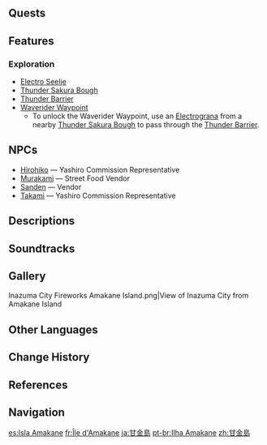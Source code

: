 {{Location Infobox
|image        = Amakane Island.png
|type         = Subarea
|region       = Inazuma
|area         = Narukami Island
}}
{{Location Intro|{{Lang|'''Amakane Island'''|ja=甘金島|ja_rm=Amakane-jima|ja_tl=Sweet Gold Island}}|description=<p>{{If Self|Amakane Island|It|Amakane Island}} is a small festival island located off the western coast of [[Byakko Plain]].</p>}}

==Quests==
{{Quests by Category List|heo=1}}

==Features==
===Exploration===
*[[Seelie|Electro Seelie]]
*[[Thunder Sakura Bough]]
*[[Thunder Barrier]]
*[[Waverider Waypoint]]
**To unlock the Waverider Waypoint, use an [[Electrograna]] from a nearby [[Thunder Sakura Bough]] to pass through the [[Thunder Barrier]].
<!--
===Bosses===
-->
==NPCs==
* [[Hirohiko]] &mdash; Yashiro Commission Representative
* [[Murakami]] &mdash; Street Food Vendor
* [[Sanden]] &mdash; Vendor
* [[Takami]] &mdash; Yashiro Commission Representative

==Descriptions==
{{Description|In the summer, people sit on Amakane Island, where the sakura blossoms bloom, and watch the fireworks in the distance.|Cissie, Version 2.0 Special Program}}

==Soundtracks==
{{Soundtracks by Category Table|type=location}}

==Gallery==
<gallery>
Inazuma City Fireworks Amakane Island.png|View of Inazuma City from Amakane Island
</gallery>

==Other Languages==
{{Other Languages
|en      = Amakane Island
|zhs     = 甘金岛
|zhs_rm  = Gānjīn-dǎo
|zht     = 甘金島
|zht_rm  = Gānjīn-dǎo
|zh_tl   = Sweet Gold Island
|ja      = {{Rubi|甘|あま|金|かね|島|じま}}
|ja_rm   = Amakane-jima<ref>[[Map]], Label: Amakane Island (Japanese)</ref>
|ja_tl   = Sweet Gold Island
|ko      = 아마카네섬
|ko_rm   = Amakane-seom
|ko_tl   = Amakane Island
|es      = Isla Amakane
|es_tl   = Amakane Island
|fr      = Île d'Amakane
|fr_tl   = Amakane Island
|ru      = Остров Амаканэ
|ru_tl   = Amakane Island
|th      = Amakane Island
|vi      = {{tt|Đảo|島}} Amakane
|vi_tl   = Amakane Island
|de      = Amakane
|de_tl   = Amakane
|id      = Amakane Island
|pt      = Ilha Amakane
|pt_tl   = Amakane Island
|tr      = Amakane Adası
|tr_tl   = Amakane Island
|it      = Isola di Amakane
|it_tl   = Amakane Island
}}

==Change History==
{{Change History|2.0}}

==References==
{{Reflist}}

==Navigation==
{{Area Navbox|Inazuma}}

[[es:Isla Amakane]]
[[fr:Île d'Amakane]]
[[ja:甘金島]]
[[pt-br:Ilha Amakane]]
[[zh:甘金島]]